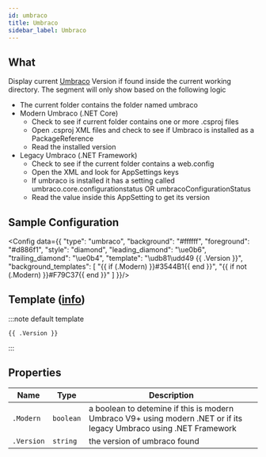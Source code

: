 ```yaml
---
id: umbraco
title: Umbraco
sidebar_label: Umbraco
---
```


## What

Display current [Umbraco] Version if found inside the current working directory.
The segment will only show based on the following logic

* The current folder contains the folder named umbraco
* Modern Umbraco (.NET Core)
    * Check to see if current folder contains one or more .csproj files
    * Open .csproj XML files and check to see if Umbraco is installed as a PackageReference
    * Read the installed version
* Legacy Umbraco (.NET Framework)
    * Check to see if the current folder contains a web.config
    * Open the XML and look for AppSettings keys
    * If umbraco is installed it has a setting called umbraco.core.configurationstatus OR umbracoConfigurationStatus
    * Read the value inside this AppSetting to get its version

## Sample Configuration


<Config data={{
  "type": "umbraco",
  "background": "#ffffff",
  "foreground": "#d886f1",
  "style": "diamond",
  "leading_diamond": "\ue0b6",
  "trailing_diamond": "\ue0b4",
  "template": "\udb81\udd49 {{ .Version }}",
  "background_templates": [
    "{{ if (.Modern) }}#3544B1{{ end }}",
    "{{ if not (.Modern) }}#F79C37{{ end }}"
  ]
}}/>

## Template ([info][templates])

:::note default template

```template
{{ .Version }}
```

:::

## Properties

| Name           | Type      | Description                                                                                                         |
| -------------- | --------- | ------------------------------------------------------------------------------------------------------------------- |
| `.Modern`      | `boolean` | a boolean to detemine if this is modern Umbraco V9+ using modern .NET or if its legacy Umbraco using .NET Framework |
| `.Version`     | `string`  | the version of umbraco found                                                                                       |

[go-text-template]: https://golang.org/pkg/text/template/
[templates]: /docs/configuration/templates
[Umbraco]: https://umbraco.com/
